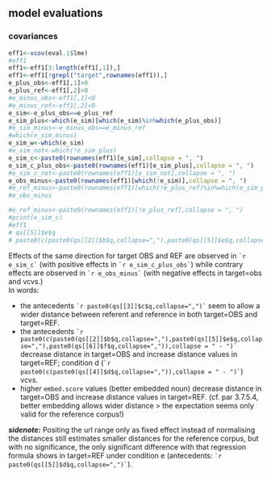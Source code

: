
## model evaluations
### covariances
```r
eff1<-vcov(eval.1$lme)
#eff1
eff1<-eff1[3:length(eff1[,1]),]
eff1<-eff1[!grepl("target",rownames(eff1)),]
e_plus_obs<-eff1[,1]>0
e_plus_ref<-eff1[,2]>0
#e_minus_obs<-eff1[,1]<0
#e_minus_ref<-eff1[,2]<0
e_sim<-e_plus_obs==e_plus_ref
e_sim_plus<-which(e_sim)[which(e_sim)%in%which(e_plus_obs)]
#e_sim_minus<-e_minus_obs==e_minus_ref
#which(e_sim_minus)
e_sim_w<-which(e_sim)
#e_sim_not<-which(!e_sim_plus)
e_sim_c<-paste0(rownames(eff1)[e_sim],collapse = ", ")
e_sim_c_plus_obs<-paste0(rownames(eff1)[e_sim_plus],collapse = ", ")
#e_sim_c_not<-paste0(rownames(eff1)[e_sim_not],collapse = ", ")
e_obs_minus<-paste0(rownames(eff1)[which(!e_sim)],collapse = ", ")
#e_ref_minus<-paste0(rownames(eff1)[which(!e_plus_ref)%in%which(e_sim_plus)],collapse = ", ")
#e_obs_minus

#e_ref_minus<-paste0(rownames(eff1)[!e_plus_ref],collapse = ", ")
#print(e_sim_c)
#eff1
# qs[[5]]$e$q
# paste0(c(paste0(qs[[2]]$b$q,collapse=","),paste0(qs[[5]]$e$q,collapse=","),paste0(qs[[6]]$f$q,collapse=",")),collapse = " - ")
```

Effects of the same direction for target OBS and REF are observed in ``` `r e_sim_c` ``` (with positive effects in ``` `r e_sim_c_plus_obs` ```) while contrary effects are observed in ``` `r e_obs_minus` ``` (with negative effects in target=obs and vcvs.)   
In words:   

- the antecedents ``` `r paste0(qs[[3]]$c$q,collapse=",")` ``` seem to allow a wider distance between referent and reference in both target=OBS and target=REF. 
- the antecedents ``` `r paste0(c(paste0(qs[[2]]$b$q,collapse=","),paste0(qs[[5]]$e$q,collapse=","),paste0(qs[[6]]$f$q,collapse=",")),collapse = " - ")` ``` decrease distance in target=OBS and increase distance values in target=REF; condition d (``` `r paste0(c(paste0(qs[[4]]$d$q,collapse=",")),collapse = " - ")` ```) vcvs.   
- higher ```embed.score``` values (better embedded noun) decrease distance in target=OBS and increase distance values in target=REF. (cf. par 3.7.5.4, better embedding allows wider distance > the expectation seems only valid for the reference corpus!)

***sidenote:*** Positing the url range only as fixed effect instead of normalising the distances still estimates smaller distances for the reference corpus, but with no significance, the only significant difference with that regression formula shows in target=REF under condition e (antecedents: ``` `r paste0(qs[[5]]$d$q,collapse=",")` ```).








